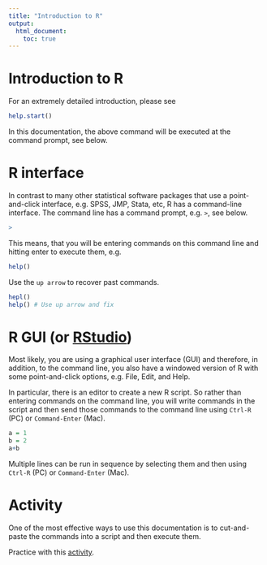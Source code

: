 ```yaml
---
title: "Introduction to R"
output:
  html_document:
    toc: true
---
```


<!--
%\VignetteEngine{knitr::rmarkdown}
%\VignetteIndexEntry{Introduction to R}
-->


# Introduction to R

For an extremely detailed introduction, please see

```r
help.start()
```

In this documentation, the above command will be executed at the command prompt, see below. 


# R interface

In contrast to many other statistical software packages that use a point-and-click interface, e.g. SPSS, JMP, Stata, etc, R has a command-line interface. The command line has a command prompt, e.g. `>`, see below.

```r
>
```

This means, that you will be entering commands on this command line and hitting enter to execute them, e.g. 

```r
help()
```

Use the `up arrow` to recover past commands.

```r
hepl()
help() # Use up arrow and fix
```


# R GUI (or [RStudio](http://www.rstudio.com/))

Most likely, you are using a graphical user interface (GUI) and therefore, in addition, to the command line, you also have a windowed version of R with some point-and-click options, e.g. File, Edit, and Help.

In particular, there is an editor to create a new R script. So rather than entering commands on the command line, you will write commands in the script and then send those commands to the command line using `Ctrl-R` (PC) or `Command-Enter` (Mac).

```r
a = 1 
b = 2
a+b
```

Multiple lines can be run in sequence by selecting them and then using `Ctrl-R` (PC) or `Command-Enter` (Mac).




# Activity

One of the most effective ways to use this documentation is to cut-and-paste the commands into a script and then execute them. 

Practice with this [activity](intro-activity.html).

